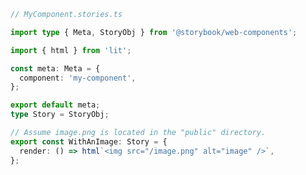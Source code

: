 ```ts
// MyComponent.stories.ts

import type { Meta, StoryObj } from '@storybook/web-components';

import { html } from 'lit';

const meta: Meta = {
  component: 'my-component',
};

export default meta;
type Story = StoryObj;

// Assume image.png is located in the "public" directory.
export const WithAnImage: Story = {
  render: () => html`<img src="/image.png" alt="image" />`,
};
```
